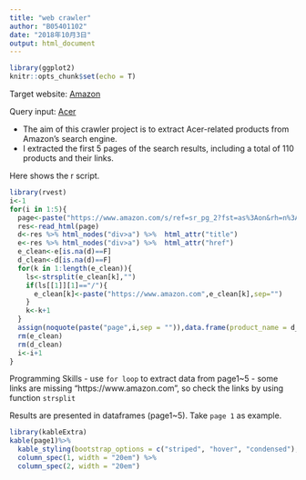 ```yaml
---
title: "web crawler"
author: "B05401102"
date: "2018年10月3日"
output: html_document
---
```

```r
library(ggplot2)
knitr::opts_chunk$set(echo = T)
```
Target website: [Amazon](https://www.amazon.com)

Query input: [Acer](https://www.amazon.com/s/ref=nb_sb_noss_2?url=search-alias%3Daps&field-keywords=acer)

- The aim of this crawler project is to extract Acer-related products from Amazon's search engine.
- I extracted the first 5 pages of the search results, including a total of 110 products and their links.

Here shows the r script.

```r
library(rvest)
i<-1
for(i in 1:5){
  page<-paste("https://www.amazon.com/s/ref=sr_pg_2?fst=as%3Aon&rh=n%3A230659011%2Cn%3A172282%2Cn%3A%21493964%2Cn%3A541966%2Cn%3A13896617011%2Ck%3Aacer&page=",i,"&bbn=230659011&keywords=acer&ie=UTF8&qid=1537412681",sep = "")
  res<-read_html(page)
  d<-res %>% html_nodes("div>a") %>%  html_attr("title")
  e<-res %>% html_nodes("div>a") %>%  html_attr("href")
  e_clean<-e[is.na(d)==F]
  d_clean<-d[is.na(d)==F]
  for(k in 1:length(e_clean)){
    ls<-strsplit(e_clean[k],"")
    if(ls[[1]][1]=="/"){
      e_clean[k]<-paste("https://www.amazon.com",e_clean[k],sep="")
    }
    k<-k+1
  }
  assign(noquote(paste("page",i,sep = "")),data.frame(product_name = d_clean, website = e_clean, stringsAsFactors = F))
  rm(e_clean)
  rm(d_clean)
  i<-i+1
}
```

Programming Skills
- use `for loop` to extract data from page1~5
- some links are missing "https://www.amazon.com", so check the links by using function `strsplit`

Results are presented in dataframes (page1~5). Take `page 1` as example. 

```r
library(kableExtra)
kable(page1)%>%
  kable_styling(bootstrap_options = c("striped", "hover", "condensed"), full_width = F)%>%
  column_spec(1, width = "20em") %>%
  column_spec(2, width = "20em")
```
